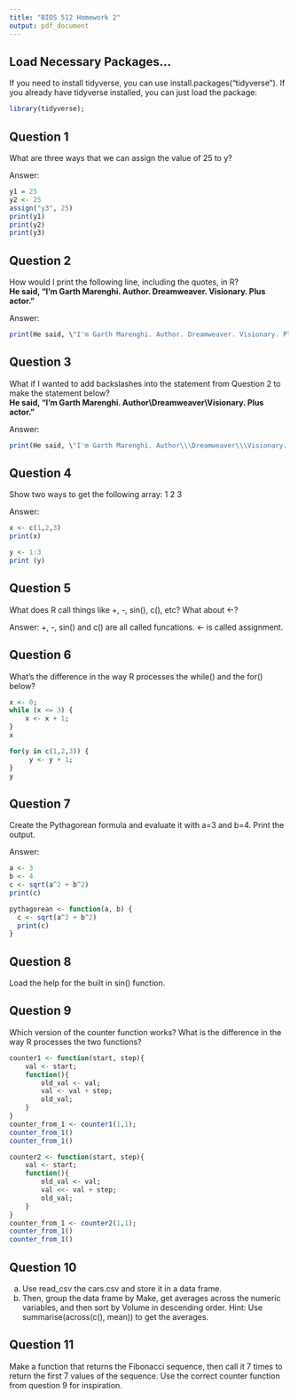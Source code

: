 ```yaml
---
title: "BIOS 512 Homework 2"
output: pdf_document
---
```


## Load Necessary Packages...

If you need to install tidyverse, you can use install.packages("tidyverse"). If you already have tidyverse installed, you can just load the package:

```r
library(tidyverse);
```

## Question 1

What are three ways that we can assign the value of 25 to y?

Answer:

```r
y1 = 25
y2 <- 25
assign("y3", 25)
print(y1)
print(y2)
print(y3)
```
## Question 2

How would I print the following line, including the quotes, in R?\
**He said, "I'm Garth Marenghi. Author. Dreamweaver. Visionary. Plus actor."**

Answer:
```r
print(He said, \"I'm Garth Marenghi. Author. Dreamweaver. Visionary. Plus actor.\")
```

## Question 3

What if I wanted to add backslashes into the statement from Question 2 to make the statement below?\
**He said, "I'm Garth Marenghi. Author\\Dreamweaver\\Visionary. Plus actor."**

Answer:
```r
print(He said, \"I'm Garth Marenghi. Author\\\Dreamweaver\\\Visionary. Plus actor.\")
```

## Question 4

Show two ways to get the following array: 1 2 3

Answer:
```r
x <- c(1,2,3)
print(x)

y <- 1:3
print (y)
```

## Question 5

What does R call things like +, -, sin(), c(), etc? What about \<-?

Answer:
+, -, sin() and c() are all called funcations. 
<- is called assignment. 

## Question 6

What's the difference in the way R processes the while() and the for() below?

```r
x <- 0;
while (x <= 3) {
    x <- x + 1;
}
x

for(y in c(1,2,3)) {
     y <- y + 1;
}
y
```

## Question 7

Create the Pythagorean formula and evaluate it with a=3 and b=4. Print the output.

Answer:
```r
a <- 3
b <- 4
c <- sqrt(a^2 + b^2)
print(c)
```
```r
pythagorean <- function(a, b) {
  c <- sqrt(a^2 + b^2)
  print(c)
}
```

## Question 8

Load the help for the built in sin() function.

## Question 9

Which version of the counter function works? What is the difference in the way R processes the two functions?

```r
counter1 <- function(start, step){
    val <- start;
    function(){
        old_val <- val;
        val <- val + step;
        old_val;
    }
}
counter_from_1 <- counter1(1,1);
counter_from_1()
counter_from_1()

counter2 <- function(start, step){
    val <- start;
    function(){
        old_val <- val;
        val <<- val + step;
        old_val;
    }
}
counter_from_1 <- counter2(1,1);
counter_from_1()
counter_from_1()
```

## Question 10

a)  Use read_csv the cars.csv and store it in a data frame.
b)  Then, group the data frame by Make, get averages across the numeric variables, and then sort by Volume in descending order. Hint: Use summarise(across(c(<variable list>), mean)) to get the averages.

## Question 11

Make a function that returns the Fibonacci sequence, then call it 7 times to return the first 7 values of the sequence. Use the correct counter function from question 9 for inspiration.
